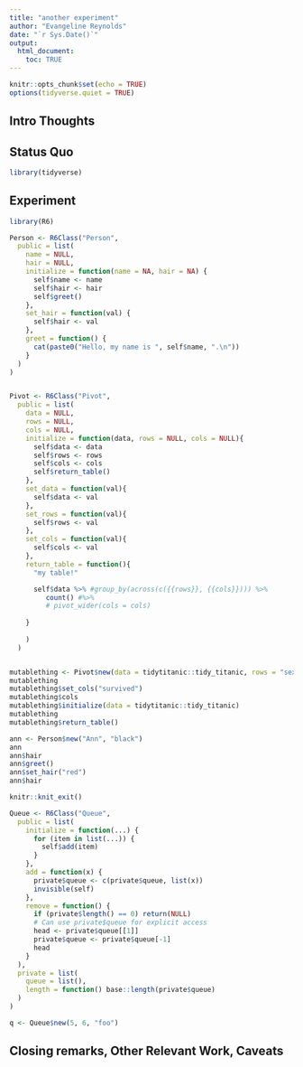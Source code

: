 ```yaml
---
title: "another experiment"
author: "Evangeline Reynolds"
date: "`r Sys.Date()`"
output: 
  html_document:
    toc: TRUE
---
```


```r
knitr::opts_chunk$set(echo = TRUE)
options(tidyverse.quiet = TRUE)
```




## Intro Thoughts


## Status Quo

```r
library(tidyverse)

```

## Experiment

```r
library(R6)

Person <- R6Class("Person",
  public = list(
    name = NULL,
    hair = NULL,
    initialize = function(name = NA, hair = NA) {
      self$name <- name
      self$hair <- hair
      self$greet()
    },
    set_hair = function(val) {
      self$hair <- val
    },
    greet = function() {
      cat(paste0("Hello, my name is ", self$name, ".\n"))
    }
  )
)


Pivot <- R6Class("Pivot",
  public = list(
    data = NULL,
    rows = NULL,
    cols = NULL,
    initialize = function(data, rows = NULL, cols = NULL){
      self$data <- data
      self$rows <- rows
      self$cols <- cols
      self$return_table()
    }, 
    set_data = function(val){
      self$data <- val
    },
    set_rows = function(val){
      self$rows <- val
    },
    set_cols = function(val){
      self$cols <- val
    },
    return_table = function(){
      "my table!"

      self$data %>% #group_by(across(c({{rows}}, {{cols}}))) %>% 
         count() #%>% 
         # pivot_wider(cols = cols)
      
    }
    
    )
  )


mutablething <- Pivot$new(data = tidytitanic::tidy_titanic, rows = "sex")
mutablething
mutablething$set_cols("survived")
mutablething$cols
mutablething$initialize(data = tidytitanic::tidy_titanic)
mutablething
mutablething$return_table()
```

```r
ann <- Person$new("Ann", "black")
ann
ann$hair
ann$greet()
ann$set_hair("red")
ann$hair
```

```r
knitr::knit_exit()

```


```r
Queue <- R6Class("Queue",
  public = list(
    initialize = function(...) {
      for (item in list(...)) {
        self$add(item)
      }
    },
    add = function(x) {
      private$queue <- c(private$queue, list(x))
      invisible(self)
    },
    remove = function() {
      if (private$length() == 0) return(NULL)
      # Can use private$queue for explicit access
      head <- private$queue[[1]]
      private$queue <- private$queue[-1]
      head
    }
  ),
  private = list(
    queue = list(),
    length = function() base::length(private$queue)
  )
)

q <- Queue$new(5, 6, "foo")

```




## Closing remarks, Other Relevant Work, Caveats

